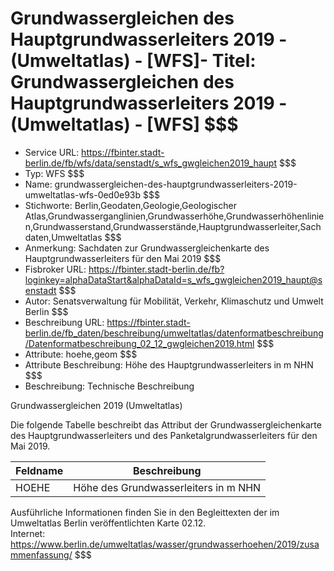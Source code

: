 # Grundwassergleichen des Hauptgrundwasserleiters 2019 - (Umweltatlas) - [WFS]- Titel: Grundwassergleichen des Hauptgrundwasserleiters 2019 - (Umweltatlas) - [WFS] $$$
- Service URL: https://fbinter.stadt-berlin.de/fb/wfs/data/senstadt/s_wfs_gwgleichen2019_haupt $$$
- Typ: WFS $$$
- Name: grundwassergleichen-des-hauptgrundwasserleiters-2019-umweltatlas-wfs-0ed0e93b $$$
- Stichworte: Berlin,Geodaten,Geologie,Geologischer Atlas,Grundwasserganglinien,Grundwasserhöhe,Grundwasserhöhenlinien,Grundwasserstand,Grundwasserstände,Hauptgrundwasserleiter,Sachdaten,Umweltatlas $$$
- Anmerkung: Sachdaten zur Grundwassergleichenkarte des Hauptgrundwasserleiters für den Mai 2019 $$$
- Fisbroker URL: https://fbinter.stadt-berlin.de/fb?loginkey=alphaDataStart&alphaDataId=s_wfs_gwgleichen2019_haupt@senstadt $$$
- Autor: Senatsverwaltung für Mobilität, Verkehr, Klimaschutz und Umwelt Berlin $$$
- Beschreibung URL: https://fbinter.stadt-berlin.de/fb_daten/beschreibung/umweltatlas/datenformatbeschreibung/Datenformatbeschreibung_02_12_gwgleichen2019.html $$$
- Attribute: hoehe,geom $$$
- Attribute Beschreibung: Höhe des Hauptgrundwasserleiters in m NHN $$$
- Beschreibung: Technische Beschreibung 

Grundwassergleichen 2019 (Umweltatlas)

Die folgende Tabelle beschreibt das Attribut der Grundwassergleichenkarte des Hauptgrundwasserleiters und des Panketalgrundwasserleiters für den Mai 2019.

| **Feldname** | **Beschreibung**                     |
| ------------ | ------------------------------------ |
| HOEHE        | Höhe des Grundwasserleiters in m NHN |

Ausführliche Informationen finden Sie in den Begleittexten der im Umweltatlas Berlin veröffentlichten Karte 02.12.  
Internet: https://www.berlin.de/umweltatlas/wasser/grundwasserhoehen/2019/zusammenfassung/ $$$
